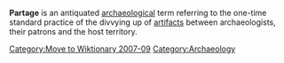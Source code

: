 [[Category:Move to Wiktionary 2007-09]]
'''Partage''' is an antiquated [[archaeology|archaeological]] term referring to the one-time standard practice of the divvying up of [[artifact]]s between archaeologists, their patrons and the host territory.

{{unreferenced|date=September 2007}}
[[Category:Archaeology]]
{{Importance|date=September 2007}}